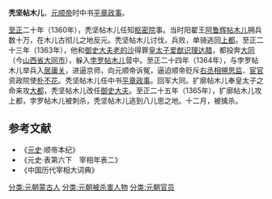 '''秃坚帖木儿'''{{BD|？||1365年|}}，[[元顺帝|元顺帝]]时中书[[平章政事|平章政事]]。
         
[[至正|至正]]二十年（1360年），秃坚帖木儿任知[[枢密院|枢密院]]事。当时阳翟王[[阿鲁辉帖木儿|阿鲁辉帖木儿]]拥兵数十万，在木儿古彻儿之地反元。秃坚帖木儿讨伐，兵败，单骑逃回[[元上都|上都]]。至正二十三年（1363年），他和[[御史大夫|御史大夫]][[老的沙|老的沙]]得罪[[皇太子|皇太子]][[爱猷识理达腊|爱猷识理达腊]]，都投奔[[大同路_(元朝)|大同]]（今[[山西省|山西省]][[大同市|大同市]]），躲入[[孛羅帖木兒_(散只兀氏)|孛罗帖木儿]]营中。至正二十四年（1364年），与孛罗帖木儿举兵入[[居庸关|居庸关]]，进逼京师，向元顺帝诉冤，逼迫顺帝贬斥[[右丞相|右丞相]][[搠思监|搠思监]]、[[宦官|宦官]]资政院使[[朴不花|朴不花]]。秃坚帖木儿任中书[[平章政事|平章政事]]。回军大同。扩廓帖木儿奉皇太子之命来攻[[大都|大都]]，秃坚帖木儿改任[[御史大夫|御史大夫]]。至正二十五年（1365年），扩廓帖木儿攻上都，孛罗帖木儿被刺杀，秃坚帖木儿逃到八儿思之地。十二月，被擒杀。
==参考文献==
* 《[[元史|元史]]·顺帝本纪》
* 《元史·表第六下　宰相年表二》
* 《中国历代宰相大词典》
[[分类:元朝蒙古人|分类:元朝蒙古人]]
[[分类:元朝被杀害人物|分类:元朝被杀害人物]]
[[分类:元朝官员|分类:元朝官员]]
